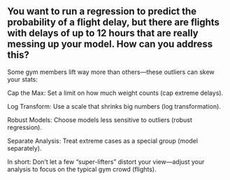 ## You want to run a regression to predict the probability of a flight delay, but there are flights with delays of up to 12 hours that are really messing up your model. How can you address this?

Some gym members lift way more than others—these outliers can skew your stats:

Cap the Max: Set a limit on how much weight counts (cap extreme delays).

Log Transform: Use a scale that shrinks big numbers (log transformation).

Robust Models: Choose models less sensitive to outliers (robust regression).

Separate Analysis: Treat extreme cases as a special group (model separately).

In short:
Don’t let a few “super-lifters” distort your view—adjust your analysis to focus on the typical gym crowd (flights).

